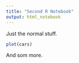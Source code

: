 ```yaml
---
title: "Second R Notebook"
output: html_notebook
---
```


Just the normal stuff.

```r
plot(cars)
```

And som more.

